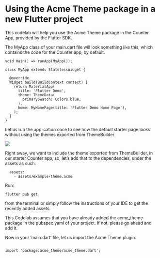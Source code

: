 # Using the Acme Theme package in a new Flutter project

This codelab will help you use the Acme Theme package in the Counter App, provided by the Flutter SDK.

The MyApp class of your main.dart file will look something like this, which contains the code for the Counter app, by default.

```
void main() => runApp(MyApp());

class MyApp extends StatelessWidget {

  @override
  Widget build(BuildContext context) {
    return MaterialApp(
      title: 'Flutter Demo',
      theme: ThemeData(
        primarySwatch: Colors.blue,
      ),
      home: MyHomePage(title: 'Flutter Demo Home Page'),
    );
  }
}
```

Let us run the application once to see how the default starter page looks without using the themes exported from ThemeBuilder

<Image src="/assets/starter_app.png" caption="Flutter's Starter App"/>

Right away, we want to include the theme exported from ThemeBuilder, in our starter Counter app, so, let’s add that to the dependencies, under the assets as such:

```
  assets:
    - assets/example-theme.acme  
```    

Run:

```
flutter pub get 
```

from the terminal or simply follow the instructions of your IDE to get the recently added assets. 

This Codelab assumes that you have already added the acme_theme package in the pubspec.yaml of your project. If not, please go ahead and add it.

Now in your ‘main.dart’ file, let us import the Acme Theme plugin.

```

import 'package:acme_theme/acme_theme.dart';

```


